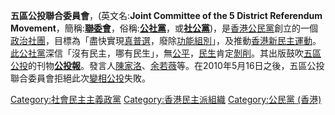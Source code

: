 {{多個問題|
{{POV |time=2010-05-20T20:51:39+00:00 }}
{{Unreferenced |time=2010-05-19T16:05:44+00:00 }}
{{grammar|time=2010-05-19T01:44:15+00:00}}
}}
'''五區公投聯合委員會'''，(英文名:'''Joint Committee of the 5 District Referendum Movement'''，簡稱:'''[[聯委會|聯委會]]'''，俗稱:'''[[公社黨|公社黨]]'''，或'''[[社公黨|社公黨]]''')，是[[香港公民黨|香港公民黨]]創立的一個[[政治|政治]][[社團|社團]]，目標為「盡快實現[[真普選|真普選]]，廢除[[功能組別|功能組別]]」，及推動[[香港新民主運動|香港新民主運動]]。[https://web.archive.org/web/20100522054936/http://www.civicparty.hk/cp/pages/cpnews-c.php?lang=EN 此公社黨]深信「沒有民主，哪有民生」，無[[公平|公平]]，[[民生|民生]]肯定[[剝削|剝削]]。其出版鼓吹[[五區公投|五區公投]]的刊物'''[https://web.archive.org/web/20100509004721/http://www.followlsd.com/2010/05/552010.html 公投報]'''。發言人[[陳家洛_(香港)|陳家洛]]、[[余若薇|余若薇]]等。在2010年5月16日之後，五區公投聯合委員會拒絕此次[[五區公投|變相公投]]失敗。

[[Category:社會民主主義政黨|Category:社會民主主義政黨]]
[[Category:香港民主派組織|Category:香港民主派組織]]
[[Category:公民黨_(香港)|Category:公民黨 (香港)]]
